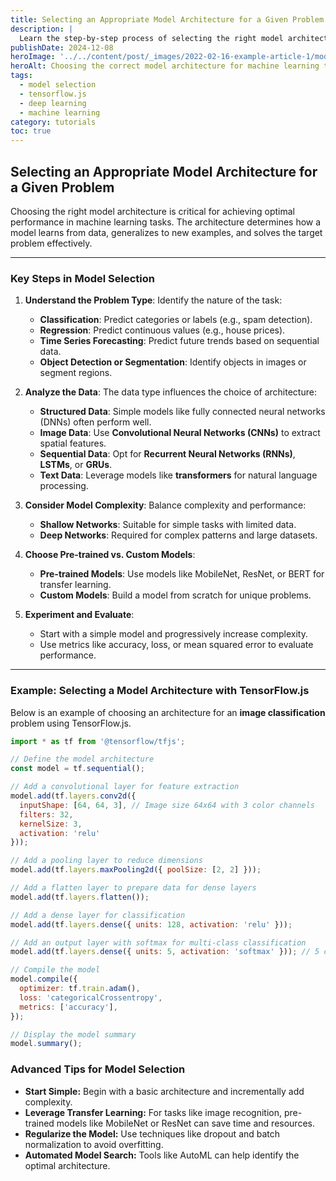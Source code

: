 ```yaml
---
title: Selecting an Appropriate Model Architecture for a Given Problem
description: |
  Learn the step-by-step process of selecting the right model architecture for your machine learning problem. Understand key considerations like data type, task complexity, and TensorFlow.js examples.
publishDate: 2024-12-08
heroImage: '../../content/post/_images/2022-02-16-example-article-1/model-architecture.png.png'
heroAlt: Choosing the correct model architecture for machine learning tasks.
tags:
  - model selection
  - tensorflow.js
  - deep learning
  - machine learning
category: tutorials
toc: true
---
```


## Selecting an Appropriate Model Architecture for a Given Problem

Choosing the right model architecture is critical for achieving optimal performance in machine learning tasks. The architecture determines how a model learns from data, generalizes to new examples, and solves the target problem effectively.

---

### Key Steps in Model Selection

1. **Understand the Problem Type**:
   Identify the nature of the task:
   - **Classification**: Predict categories or labels (e.g., spam detection).
   - **Regression**: Predict continuous values (e.g., house prices).
   - **Time Series Forecasting**: Predict future trends based on sequential data.
   - **Object Detection or Segmentation**: Identify objects in images or segment regions.

2. **Analyze the Data**:
   The data type influences the choice of architecture:
   - **Structured Data**: Simple models like fully connected neural networks (DNNs) often perform well.
   - **Image Data**: Use **Convolutional Neural Networks (CNNs)** to extract spatial features.
   - **Sequential Data**: Opt for **Recurrent Neural Networks (RNNs)**, **LSTMs**, or **GRUs**.
   - **Text Data**: Leverage models like **transformers** for natural language processing.

3. **Consider Model Complexity**:
   Balance complexity and performance:
   - **Shallow Networks**: Suitable for simple tasks with limited data.
   - **Deep Networks**: Required for complex patterns and large datasets.

4. **Choose Pre-trained vs. Custom Models**:
   - **Pre-trained Models**: Use models like MobileNet, ResNet, or BERT for transfer learning.
   - **Custom Models**: Build a model from scratch for unique problems.

5. **Experiment and Evaluate**:
   - Start with a simple model and progressively increase complexity.
   - Use metrics like accuracy, loss, or mean squared error to evaluate performance.

---

### Example: Selecting a Model Architecture with TensorFlow.js

Below is an example of choosing an architecture for an **image classification** problem using TensorFlow.js.

```javascript title="Image Classification Model with TensorFlow.js"
import * as tf from '@tensorflow/tfjs';

// Define the model architecture
const model = tf.sequential();

// Add a convolutional layer for feature extraction
model.add(tf.layers.conv2d({
  inputShape: [64, 64, 3], // Image size 64x64 with 3 color channels
  filters: 32,
  kernelSize: 3,
  activation: 'relu'
}));

// Add a pooling layer to reduce dimensions
model.add(tf.layers.maxPooling2d({ poolSize: [2, 2] }));

// Add a flatten layer to prepare data for dense layers
model.add(tf.layers.flatten());

// Add a dense layer for classification
model.add(tf.layers.dense({ units: 128, activation: 'relu' }));

// Add an output layer with softmax for multi-class classification
model.add(tf.layers.dense({ units: 5, activation: 'softmax' })); // 5 classes

// Compile the model
model.compile({
  optimizer: tf.train.adam(),
  loss: 'categoricalCrossentropy',
  metrics: ['accuracy'],
});

// Display the model summary
model.summary();
```

### Advanced Tips for Model Selection
- **Start Simple:** Begin with a basic architecture and incrementally add complexity.
- **Leverage Transfer Learning:** For tasks like image recognition, pre-trained models like MobileNet or ResNet can save time and resources.
- **Regularize the Model:** Use techniques like dropout and batch normalization to avoid overfitting.
- **Automated Model Search:** Tools like AutoML can help identify the optimal architecture.
